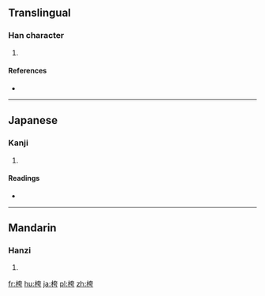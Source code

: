 ==Translingual==

===Han character===
{{Han char|rn=75|rad=木|as=06|sn=10|four=4492<sub>7</sub>|canj=木大一尸 (DKMS)}}

# {{defn|Han|sort=木06}}

====References====
* {{Han ref|kx=0525.140|dkj=14767|hdz=21197.010|uh=684D|ud=26701|bh=D1F1|bd=53745}}

----

==Japanese==

===Kanji===
{{ja-kanji|grade=|rs=木06}}

# {{defn|lang=ja|sort=木06}}

====Readings====
* {{ja-readings|on=[[こ]] (ko), [[く]] (ku)|kun=[[むなしい]] (munashii)}}

----

==Mandarin==

===Hanzi===
{{cmn-hanzi|pin=[[kū]] ([[ku1]])|wg=k'u<sup>1</sup>}}

# {{defn|lang=cmn|sort=木06}}

[[fr:桍]]
[[hu:桍]]
[[ja:桍]]
[[pl:桍]]
[[zh:桍]]